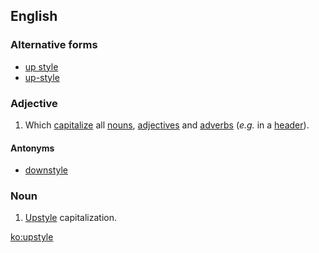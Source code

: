 ==English==

===Alternative forms===
* [[up style]]
* [[up-style]]

===Adjective===
{{en-adj|-}}

# {{context|typography|capitalization|lang=en}} Which [[capitalize]] all [[noun]]s, [[adjective]]s and [[adverb]]s (''e.g.'' in a [[header]]).

====Antonyms====
* [[downstyle]]

===Noun===
{{en-noun|-}}
# {{context|typography|lang=en}} [[#Adjective|Upstyle]] capitalization.

[[ko:upstyle]]